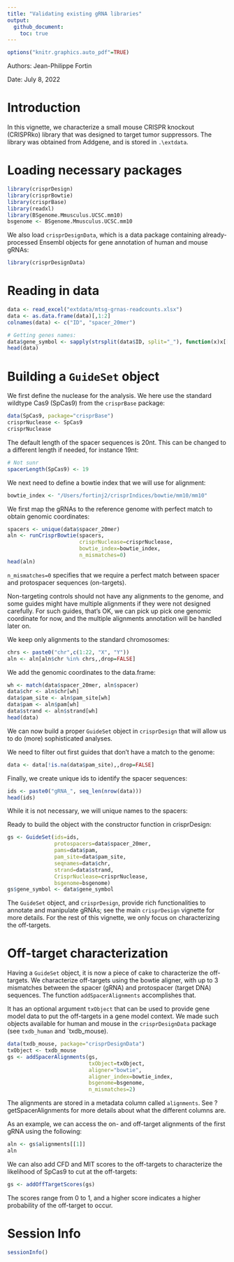 ```yaml
---
title: "Validating existing gRNA libraries"
output: 
  github_document:
    toc: true
---
```


```r
options("knitr.graphics.auto_pdf"=TRUE)
```

Authors: Jean-Philippe Fortin

Date: July 8, 2022


# Introduction

In this vignette, we characterize a small mouse CRISPR knockout (CRISPRko) library that was designed to target tumor suppressors. 
The library was obtained from Addgene, and is stored in `.\extdata`.

# Loading necessary packages

```r
library(crisprDesign)
library(crisprBowtie)
library(crisprBase)
library(readxl)
library(BSgenome.Mmusculus.UCSC.mm10)
bsgenome <- BSgenome.Mmusculus.UCSC.mm10
```

We also load `crisprDesignData`, which is a data package containing
already-processed Ensembl objects for gene annotation of human and mouse gRNAs:

```r
library(crisprDesignData)
```

# Reading in data

```r
data <- read_excel("extdata/mtsg-grnas-readcounts.xlsx")
data <- as.data.frame(data)[,1:2]
colnames(data) <- c("ID", "spacer_20mer")

# Getting genes names:
data$gene_symbol <- sapply(strsplit(data$ID, split="_"), function(x)x[[1]])
head(data)
```


# Building a `GuideSet` object


We first define the nuclease for the analysis. 
We here use the standard wildtype Cas9 (SpCas9) from
the `crisprBase` package:

```r
data(SpCas9, package="crisprBase")
crisprNuclease <- SpCas9
crisprNuclease
```

The default length of the spacer sequences is 20nt.
This can be changed to a different length if needed,
for instance 19nt:

```r
# Not sunr
spacerLength(SpCas9) <- 19
```

We next need to define a bowtie index that we will use for alignment:


```r
bowtie_index <- "/Users/fortinj2/crisprIndices/bowtie/mm10/mm10"
```


We first map the gRNAs to the reference genome with perfect match to obtain genomic coordinates:

```r
spacers <- unique(data$spacer_20mer)
aln <- runCrisprBowtie(spacers,
                       crisprNuclease=crisprNuclease,
                       bowtie_index=bowtie_index,
                       n_mismatches=0)
head(aln)
```

`n_mismatches=0` specifies that we require a perfect match between
spacer and protospacer sequences (on-targets).

Non-targeting controls should not have any alignments to the genome,
and some guides might have multiple alignments if they were not
designed carefully. For such guides, that's OK, we can pick up pick one 
genomic coordinate for now, and the multiple alignments annotation
will be handled later on. 

We keep only alignments to the standard chromosomes:

```r
chrs <- paste0("chr",c(1:22, "X", "Y"))
aln <- aln[aln$chr %in% chrs,,drop=FALSE]
```


We add the genomic coordinates to the data.frame:

```r
wh <- match(data$spacer_20mer, aln$spacer)
data$chr <- aln$chr[wh]
data$pam_site <- aln$pam_site[wh]
data$pam <- aln$pam[wh]
data$strand <- aln$strand[wh]
head(data)
```


We can now build a proper `GuideSet` object in `crisprDesign` that will 
allow us to do (more) sophisticated analyses.


We need to filter out first guides that don't have a match to the genome:

```r
data <- data[!is.na(data$pam_site),,drop=FALSE]
```


Finally, we create unique ids to identify the spacer sequences:

```r
ids <- paste0("gRNA_", seq_len(nrow(data)))
head(ids)
```



While it is not necessary, we will unique names to the spacers:



Ready to build the object with the constructor function in crisprDesign:

```r
gs <- GuideSet(ids=ids,
               protospacers=data$spacer_20mer,
               pams=data$pam,
               pam_site=data$pam_site,
               seqnames=data$chr,
               strand=data$strand,
               CrisprNuclease=crisprNuclease,
               bsgenome=bsgenome)
gs$gene_symbol <- data$gene_symbol
```



The `GuideSet` object, and `crisprDesign`, provide rich functionalities to annotate and manipulate gRNAs; see the main `crisprDesign` vignette for more details. For the rest of this vignette, we only focus on characterizing the off-targets.


# Off-target characterization

Having a `GuideSet` object, it is now a piece of cake to characterize the off-targets. We characterize off-targets using the bowtie aligner, with up to 3 mismatches between the spacer (gRNA) and protospacer (target DNA) sequences.
The function `addSpacerAlignments` accomplishes that. 

It has an optional argument `txObject` that can be used to provide gene model data to put the off-targets in a gene model context. We made such objects available for human and mouse in the `crisprDesignData` package (see `txdb_human` and `txdb_mouse).




```r
data(txdb_mouse, package="crisprDesignData")
txObject <- txdb_mouse
gs <- addSpacerAlignments(gs,
                          txObject=txObject,
                          aligner="bowtie",
                          aligner_index=bowtie_index,
                          bsgenome=bsgenome,
                          n_mismatches=2)
```


The alignments are stored in a metadata column called `alignments`. See ?getSpacerAlignments for more details about what the different columns are. 

As an example, we can access the on- and off-target alignments of the first gRNA using the following:


```r
aln <- gs$alignments[[1]]
aln
```


We can also add CFD and MIT scores to the off-targets to characterize the likelihood of SpCas9 to cut at the off-targets:

```r
gs <- addOffTargetScores(gs)
```

The scores range from 0 to 1, and a higher score indicates a higher probability of the off-target to occur. 





# Session Info

```r
sessionInfo()
```
